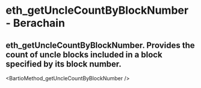 # eth_getUncleCountByBlockNumber - Berachain

## eth_getUncleCountByBlockNumber. Provides the count of uncle blocks included in a block specified by its block number.


<BartioMethod_getUncleCountByBlockNumber />
